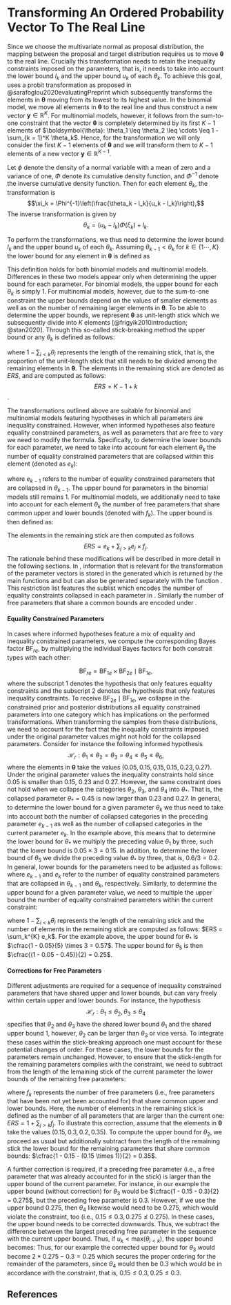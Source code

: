 # Transforming An Ordered Probability Vector To The Real Line

Since we choose the multivariate normal as proposal distribution, the mapping between the proposal and target distribution requires us to move $\boldsymbol{\theta}$ to the real line. Crucially this transformation needs to retain the inequality constraints imposed on the parameters, that is, it needs to take into account the lower bound $l_k$ and the upper bound $u_k$ of each $\theta_k$. To achieve this goal, \textbf{multibridge} uses a probit transformation as proposed in @sarafoglou2020evaluatingPreprint which subsequently transforms the elements in $\boldsymbol{\theta}$ moving from its lowest to its highest value. In the binomial model, we move all elements in $\boldsymbol{\theta}$ to the real line and thus construct a new vector $\boldsymbol{y} \in \mathbb{R}^{K}$. For multinomial models, however, it follows from the sum-to-one constraint that the vector $\boldsymbol{\theta}$ is completely determined by its first $K - 1$ elements of $\boldsymbol{\theta}: \theta_1 \leq \theta_2 \leq \cdots \leq 1 - \sum_{k = 1}^K \theta_k$. Hence, for the transformation we will only consider the first $K - 1$ elements of $\boldsymbol{\theta}$ and we will transform them to $K - 1$ elements of a new vector $\boldsymbol{y} \in \mathbb{R}^{K - 1}$. 

Let $\phi$ denote the density of a normal variable with a mean of zero and a variance of one, $\Phi$ denote its cumulative density function, and $\Phi^{-1}$ denote the inverse cumulative density function. Then for each element $\theta_k$, the transformation is
$$\xi_k = \Phi^{-1}\left(\frac{\theta_k - l_k}{u_k - l_k}\right),$$
The inverse transformation is given by
$$\theta_k = (u_k - l_k) \Phi(\xi_k) + l_k.$$ 
<!-- The Jacobian of this transformation is: -->
<!-- $$\left|J\right| = \prod_{k = 1}^{K - 1}  \left(u_k - l_k \right) \phi(\xi_k).$$ -->

To perform the transformations, we thus need to determine the lower bound $l_k$ and the upper bound $u_k$ of each $\theta_k$. Assuming $\theta_{k-1} < \theta_{k}$ for $k \in \{1 \cdots, K\}$ the lower bound for any element in $\boldsymbol{\theta}$ is defined as

\begin{align*}
  l_k = \left.
  \begin{cases}
      0 & \text{if } k = 1 \\
      \theta_{k - 1} & \text{if } 1 < k < K.
  \end{cases}
    \right.
\end{align*}

This definition holds for both binomial models and multinomial models. Differences in these two models appear only when determining the upper bound for each parameter. For binomial models, the upper bound for each $\theta_k$ is simply $1$. For multinomial models, however, due to the sum-to-one constraint the upper bounds depend on the values of smaller elements as well as on the number of remaining larger elements in $\boldsymbol{\theta}$. To be able to determine the upper bounds, we represent $\boldsymbol{\theta}$ as unit-length stick which we subsequently divide into $K$ elements [@frigyik2010introduction; @stan2020]. Through this so-called stick-breaking method the upper bound or any $\theta_k$ is defined as follows:

\begin{align}
\label{Eq:upperBound}
  u_k = \left.
  \begin{cases}
      \cfrac{1}{K} & \text{if } k = 1 \\
      \cfrac{1 - \sum_{i < k} \theta_i}{ERS} & \text{if } 1 < k < K,
  \end{cases}
    \right.
\end{align}
where $1 - \sum_{i < k} \theta_i$ represents the length of the remaining stick, that is, the proportion of the unit-length stick that still needs to be divided among the remaining elements in $\boldsymbol{\theta}$. The elements in the remaining stick are denoted as $ERS$, and are computed as follows: $$ERS = K - 1 + k$$.

The transformations outlined above are suitable for binomial and multinomial models featuring hypotheses in which all parameters are inequality constrained. However, when informed hypotheses also feature equality constrained parameters, as well as parameters that are free to vary we need to modify the formula. Specifically, to determine the lower bounds for each parameter, we need to take into account for each element $\theta_k$ the number of equality constrained parameters that are collapsed within this element (denoted as $e_k$):

\begin{align}
  l_k = \left.
  \begin{cases}
      0 & \text{if } k = 1 \\
      \frac{\theta_{k - 1}}{e_{k-1}} \times e_k & \text{if } 1 < k < K,
  \end{cases}
    \right.
\end{align}
where $e_{k-1}$ refers to the number of equality constrained parameters that are collapsed in $\theta_{k - 1}$. 
The upper bound for parameters in the binomial models still remains $1$. For multinomial models, we additionally need to take into account for each element $\theta_k$ the number of free parameters that share common upper and lower bounds (denoted with $f_k$). The upper bound is then defined as:

\begin{align}
  u_k = \left.
  \begin{cases}
      \cfrac{1 - (f_k \times l_k)}{K} & \text{if } k = 1 \\
     \left( \cfrac{1 - \sum_{i < k} \theta_i - (f_k \times l_k)}{ERS} \right) \times e_k & \text{if } 1 < k < K \text{ and } u_k \geq \text{max}(\theta_{i < k}), \\
    \left( 2 \times \left( \cfrac{1 - \sum_{i < k} \theta_i - (f_k \times l_k)}{ERS} \right) - \text{max}(\theta_{i < k}) \right)  \times e_k & \text{if } 1 < k < K \text{ and } u_k < \text{max}(\theta_{i < k}).
  \end{cases}
    \right.
\end{align}
The elements in the remaining stick are then computed as follows $$ERS = e_k + \sum_{j > k} e_j \times f_j.$$ The rationale behind these modifications will be described in more detail in the following sections. In \textbf{multibridge}, information that is relevant for the transformation of the parameter vectors is stored in the generated \texttt{restriction\_list} which is returned by the main functions \texttt{binom\_bf\_informed} and \texttt{mult\_bf\_informed} but can also be generated separately with the function \texttt{generate\_restriction\_list}. This restriction list features the sublist \texttt{inequality\_constraints} which encodes the number of equality constraints collapsed in each parameter in \texttt{nr\_mult\_equal}. Similarly the number of free parameters that share a common bounds are encoded under \texttt{nr\_mult\_free}.

#### Equality Constrained Parameters

In cases where informed hypotheses feature a mix of equality and inequality constrained parameters, we compute the corresponding Bayes factor $\text{BF}_{re}$, by multiplying the individual Bayes factors for both constrait types with each other:

$$
\text{BF}_{re}
= \text{BF}_{1e} \times \text{BF}_{2e} \mid \text{BF}_{1e},
$$
where the subscript $1$ denotes the hypothesis that only features equality constraints and the subscript $2$ denotes the hypothesis that only features inequality constraints. To receive $\text{BF}_{2e} \mid \text{BF}_{1e}$, we collapse in the constrained prior and posterior distributions all equality constrained parameters into one category which has implications on the performed transformations.
When transforming the samples from these distributions, we need to account for the fact that the inequality constraints imposed under the original parameter values might not hold for the collapsed parameters. Consider for instance the following informed hypothesis $$\mathcal{H}_r: \theta_1 \leq \theta_2 = \theta_3 = \theta_4 \leq \theta_5 \leq \theta_6,$$ where the elements in $\boldsymbol{\theta}$ take the values $(0.05, 0.15, 0.15, 0.15, 0.23, 0.27)$. Under the original parameter values the inequality constraints hold since $0.05$ is smaller than $0.15$, $0.23$ and $0.27$. However, the same constraint does not hold when we collapse the categories $\theta_2$,  $\theta_3$, and $\theta_4$ into $\theta_*$. That is, the collapsed parameter $\theta_* = 0.45$ is now larger than $0.23$ and $0.27$. In general, to determine the lower bound for a given parameter $\theta_k$ we thus need to take into account both the number of collapsed categories in the preceding parameter $e_{k-1}$ as well as the number of collapsed categories in the current parameter $e_{k}$. In the example above, this means that to determine the lower bound for $\theta_*$ we multiply the preceding value $\theta_1$ by three, such that the lower bound is $0.05 \times 3 = 0.15$. In addition, to determine the lower bound of $\theta_5$ we divide the preceding value $\theta_*$ by three, that is, $0.6/3 = 0.2$. In general, lower bounds for the parameters need to be adjusted as follows:
\begin{align}
  l_k = \left.
  \begin{cases}
      0 & \text{if } k = 1 \\
      \frac{\theta_{k - 1}}{e_{k-1}} \times e_k & \text{if } 1 < k < K,
  \end{cases}
    \right.
\end{align}
where $e_{k-1}$ and $e_k$ refer to the number of equality constrained parameters that are collapsed in $\theta_{k - 1}$ and $\theta_{k}$, respectively. Similarly, to determine the upper bound for a given parameter value, we need to multiple the upper bound the number of equality constrained parameters within the current constraint:

\begin{align}
  u_k = \left.
  \begin{cases}
      \cfrac{1}{ERS} \times e_k & \text{if } k = 1 \\
      \cfrac{1 - \sum_{i < k} \theta_i}{ERS} \times e_k & \text{if } 1 < k < K,
  \end{cases}
    \right.
\end{align}
where $1 - \sum_{i < k} \theta_i$ represents the length of the remaining stick and the number of elements in the remaining stick are computed as follows: $ERS = \sum_k^{K} e_k$. For the example above, the upper bound for $\theta_*$ is $\cfrac{1 - 0.05}{5} \times 3 = 0.57$. The upper bound for $\theta_5$ is then $\cfrac{(1 - 0.05 - 0.45)}{2} = 0.25$.

#### Corrections for Free Parameters

Different adjustments are required for a sequence of inequality constrained parameters that have shared upper and lower bounds, but can vary freely within certain upper and lower bounds. For instance, the hypothesis $$\mathcal{H}_r: \theta_1 \leq \theta_2, \theta_3 \leq \theta_4$$ specifies that $\theta_2$ and $\theta_3$ have the shared lower bound $\theta_1$ and the shared upper bound $1$, however, $\theta_2$ can be larger than $\theta_3$ or vice versa. To integrate these cases within the stick-breaking approach one must account for these potential changes of order. For these cases, the lower bounds for the parameters remain unchanged. However, to ensure that the stick-length for the remaining parameters complies with the constraint, we need to subtract from the length of the lemaining stick of the current parameter the lower bounds of the remaining free parameters:
\begin{align}
  u_k = \left.
  \begin{cases}
      \cfrac{1 - (f_k \times l_k)}{K} & \text{if } k = 1 \\
      \cfrac{1 - \sum_{i < k} \theta_i - (f_k \times l_k)}{ERS} & \text{if } 1 < k < K,
  \end{cases}
    \right.
\end{align}

where $f_k$ represents the number of free parameters (i.e., free parameters that have been not yet been accounted for) that share common upper and lower bounds. Here, the number of elements in the remaining stick is defined as the number of all parameters that are larger than the current one: $ERS = 1 + \sum_{j > k} f_j$. To illustrate this correction, assume that the elements in $\boldsymbol{\theta}$ take the values $(0.15, 0.3, 0.2, 0.35)$. To compute the upper bound for $\theta_2$, we proceed as usual but additionally subtract from the length of the remaining stick the lower bound for the remaining parameters that share common bounds: $\cfrac{1 - 0.15 - (0.15 \times 1)}{2} = 0.35$.

A further correction is required, if a preceding free parameter (i.e., a free parameter that was already accounted for in the stick) is larger than the upper bound of the current parameter. For instance, in our example the upper bound (without correction) for $\theta_3$ would be $\cfrac{1 - 0.15 - 0.3}{2} = 0.275$, but the preceding free parameter is $0.3$. However, if we use the upper bound $0.275$, then $\theta_4$ likewise would need to be $0.275$, which would violate the constraint, too (i.e., $0.15 \leq 0.3, 0.275 \nleq 0.275$). In these cases, the upper bound needs to be corrected downwards. Thus, we subtract the difference between the largest preceding free parameter in the sequence with the current upper bound.
Thus, if $u_k < \text{max}(\theta_{i < k})$, the upper bound becomes:
\begin{align}
u_k &= u_k - (\text{max}(\theta_{i < k}) - u_k) \\
    &= 2 \times u_k - \text{max}(\theta_{i < k}).
\end{align}
Thus, for our example the corrected upper bound for $\theta_3$ would become $2*0.275 - 0.3 = 0.25$ which secures the proper ordering for the remainder of the parameters, since $\theta_4$ would then be $0.3$ which would be in accordance with the constraint, that is, $0.15 \leq 0.3, 0.25 \leq 0.3$.

## References

\begingroup
\setlength{\parindent}{-0.5in}
\setlength{\leftskip}{0.5in}

<div id="refs" custom-style="Bibliography"></div>
\endgroup
